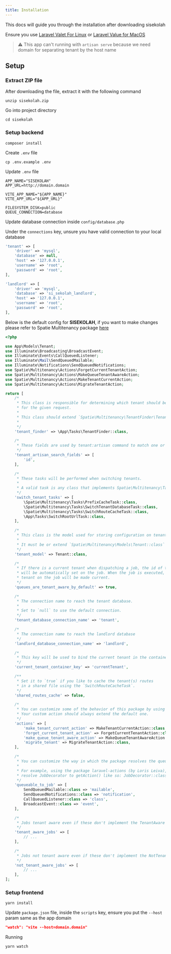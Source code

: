 ```yaml
---
title: Installation
---
```


This docs will guide you through the installation after downloading sisekolah

Ensure you use [Laravel Valet For Linux](https://github.com/cpriego/valet-linux) or [Laravel Value for MacOS](https://laravel.com/docs/9.x/valet)

> :warning: This app can't running with `artisan serve` because we need domain for separating tenant by the host name

## Setup

### Extract ZIP file

After downloading the file, extract it with the following command

```shell
unzip sisekolah.zip
```

Go into project directory

```shell
cd sisekolah
```

### Setup backend

```shell
composer install
```

Create `.env` file

```shell
cp .env.example .env
```

Update `.env` file

```sheel
APP_NAME="SISEKOLAH"
APP_URL=http://domain.domain

VITE_APP_NAME="${APP_NAME}"
VITE_APP_URL="${APP_URL}"

FILESYSTEM_DISK=public
QUEUE_CONNECTION=database
```

Update database connection inside `config/database.php`

Under the `connections` key, unsure you have valid connection to your local database

```php
'tenant' => [
    'driver' => 'mysql',
    'database' => null,
    'host' => '127.0.0.1',
    'username' => 'root',
    'password' => 'root',
],

'landlord' => [
    'driver' => 'mysql',
    'database' => 'si_sekolah_landlord',
    'host' => '127.0.0.1',
    'username' => 'root',
    'password' => 'root',
],
```

Below is the default config for **SISEKOLAH**, if you want to make changes please refer to Spatie Multitenancy package [here](https://spatie.be/docs/laravel-multitenancy/v3/)

```php
<?php

use App\Models\Tenant;
use Illuminate\Broadcasting\BroadcastEvent;
use Illuminate\Events\CallQueuedListener;
use Illuminate\Mail\SendQueuedMailable;
use Illuminate\Notifications\SendQueuedNotifications;
use Spatie\Multitenancy\Actions\ForgetCurrentTenantAction;
use Spatie\Multitenancy\Actions\MakeQueueTenantAwareAction;
use Spatie\Multitenancy\Actions\MakeTenantCurrentAction;
use Spatie\Multitenancy\Actions\MigrateTenantAction;

return [
    /*
     * This class is responsible for determining which tenant should be current
     * for the given request.
     *
     * This class should extend `Spatie\Multitenancy\TenantFinder\TenantFinder`
     *
     */
    'tenant_finder' => \App\Tasks\TenantFinder::class,

    /*
     * These fields are used by tenant:artisan command to match one or more tenant
     */
    'tenant_artisan_search_fields' => [
        'id',
    ],

    /*
     * These tasks will be performed when switching tenants.
     *
     * A valid task is any class that implements Spatie\Multitenancy\Tasks\SwitchTenantTask
     */
    'switch_tenant_tasks' => [
        \Spatie\Multitenancy\Tasks\PrefixCacheTask::class,
        \Spatie\Multitenancy\Tasks\SwitchTenantDatabaseTask::class,
        \Spatie\Multitenancy\Tasks\SwitchRouteCacheTask::class,
        \App\Tasks\SwitchRootUrlTask::class,
    ],

    /*
     * This class is the model used for storing configuration on tenants.
     *
     * It must be or extend `Spatie\Multitenancy\Models\Tenant::class`
     */
    'tenant_model' => Tenant::class,

    /*
     * If there is a current tenant when dispatching a job, the id of the current tenant
     * will be automatically set on the job. When the job is executed, the set
     * tenant on the job will be made current.
     */
    'queues_are_tenant_aware_by_default' => true,

    /*
     * The connection name to reach the tenant database.
     *
     * Set to `null` to use the default connection.
     */
    'tenant_database_connection_name' => 'tenant',

    /*
     * The connection name to reach the landlord database
     */
    'landlord_database_connection_name' => 'landlord',

    /*
     * This key will be used to bind the current tenant in the container.
     */
    'current_tenant_container_key' => 'currentTenant',

    /**
     * Set it to `true` if you like to cache the tenant(s) routes
     * in a shared file using the `SwitchRouteCacheTask`.
     */
    'shared_routes_cache' => false,

    /*
     * You can customize some of the behavior of this package by using our own custom action.
     * Your custom action should always extend the default one.
     */
    'actions' => [
        'make_tenant_current_action' => MakeTenantCurrentAction::class,
        'forget_current_tenant_action' => ForgetCurrentTenantAction::class,
        'make_queue_tenant_aware_action' => MakeQueueTenantAwareAction::class,
        'migrate_tenant' => MigrateTenantAction::class,
    ],

    /*
     * You can customize the way in which the package resolves the queuable to a job.
     *
     * For example, using the package laravel-actions (by Loris Leiva), you can
     * resolve JobDecorator to getAction() like so: JobDecorator::class => 'getAction'
     */
    'queueable_to_job' => [
        SendQueuedMailable::class => 'mailable',
        SendQueuedNotifications::class => 'notification',
        CallQueuedListener::class => 'class',
        BroadcastEvent::class => 'event',
    ],

    /*
     * Jobs tenant aware even if these don't implement the TenantAware interface.
     */
    'tenant_aware_jobs' => [
        // ...
    ],

    /*
     * Jobs not tenant aware even if these don't implement the NotTenantAware interface.
     */
    'not_tenant_aware_jobs' => [
        // ...
    ],
];
```

### Setup frontend

```shell
yarn install
```

Update `package.json` file, inside the `scripts` key, ensure you put the `--host` param same as the app domain

```json
"watch": "vite --host=domain.domain"
```

Running

```shell
yarn watch
```
